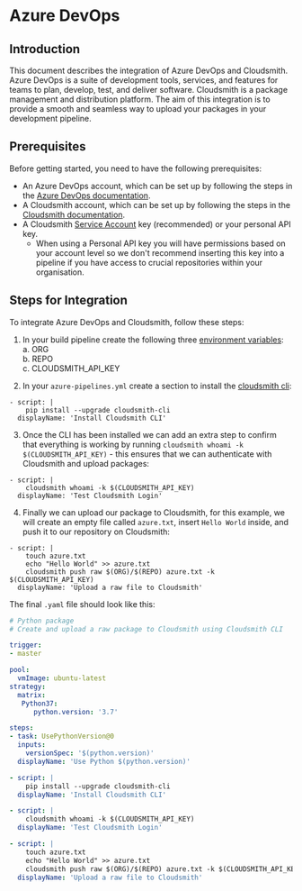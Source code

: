 # Azure DevOps


## Introduction

This document describes the integration of Azure DevOps and Cloudsmith. Azure DevOps is a suite of development tools, services, and features for teams to plan, develop, test, and deliver software. Cloudsmith is a package management and distribution platform. The aim of this integration is to provide a smooth and seamless way to upload your packages in your development pipeline.

## Prerequisites

Before getting started, you need to have the following prerequisites:

- An Azure DevOps account, which can be set up by following the steps in the [Azure DevOps documentation](https://docs.microsoft.com/en-us/azure/devops/user-guide/get-started/?view=azure-devops).
- A Cloudsmith account, which can be set up by following the steps in the [Cloudsmith documentation](/getting-started/).
- A Cloudsmith [Service Account](/accounts-and-teams/service-accounts) key (recommended) or your personal API key.
  - When using a Personal API key you will have permissions based on your account level so we don't recommend inserting this key into a pipeline if you have access to crucial repositories within your organisation.

## Steps for Integration

To integrate Azure DevOps and Cloudsmith, follow these steps:

1. In your build pipeline create the following three [environment variables](https://learn.microsoft.com/en-us/azure/devops/pipelines/process/set-secret-variables?view=azure-devops&tabs=yaml,bash#secret-variable-in-the-ui):  
   a. ORG  
   b. REPO  
   c. CLOUDSMITH_API_KEY

<BlockImage src={azureDevopsVariablesImages} alt="" align="left">
</BlockImage>

2. In your `azure-pipelines.yml` create a section to install the [cloudsmith cli](/getting-started/cli#installation):

```
- script: |
	pip install --upgrade cloudsmith-cli
  displayName: 'Install Cloudsmith CLI'
```

3. Once the CLI has been installed we can add an extra step to confirm that everything is working by running `cloudsmith whoami -k $(CLOUDSMITH_API_KEY)` - this ensures that we can authenticate with Cloudsmith and upload packages:

```
- script: |
	cloudsmith whoami -k $(CLOUDSMITH_API_KEY)
  displayName: 'Test Cloudsmith Login'
```

4. Finally we can upload our package to Cloudsmith, for this example, we will create an empty file called `azure.txt`, insert `Hello World` inside, and push it to our repository on Cloudsmith:

```
- script: |
	touch azure.txt
	echo "Hello World" >> azure.txt
	cloudsmith push raw $(ORG)/$(REPO) azure.txt -k $(CLOUDSMITH_API_KEY)
  displayName: 'Upload a raw file to Cloudsmith'
```

The final `.yaml` file should look like this:

```yaml azure-pipelines.yml
# Python package
# Create and upload a raw package to Cloudsmith using Cloudsmith CLI

trigger:
- master

pool:
  vmImage: ubuntu-latest
strategy:
  matrix:
   Python37:
      python.version: '3.7'

steps:
- task: UsePythonVersion@0
  inputs:
    versionSpec: '$(python.version)'
  displayName: 'Use Python $(python.version)'

- script: |
    pip install --upgrade cloudsmith-cli
  displayName: 'Install Cloudsmith CLI'

- script: |
    cloudsmith whoami -k $(CLOUDSMITH_API_KEY)
  displayName: 'Test Cloudsmith Login'

- script: |
    touch azure.txt
    echo "Hello World" >> azure.txt
    cloudsmith push raw $(ORG)/$(REPO) azure.txt -k $(CLOUDSMITH_API_KEY)
  displayName: 'Upload a raw file to Cloudsmith'
```
